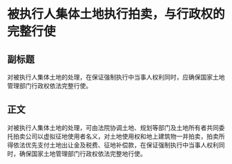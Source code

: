 # 被执行人集体土地执行拍卖，与行政权的完整行使
## 副标题
对被执行人集体土地的处理，在保证强制执行中当事人权利同时，应确保国家土地管理部门行政权依法完整行使。
## 正文
对被执行人集体土地的处理，可由法院协调土地、规划等部门及土地所有者共同委托拍卖公司以虚拟征地使用者名义，对土地使用权和地上建筑物一并拍卖，拍卖所得依法优先支付土地出让金及税费、征地补偿款，在保证强制执行中当事人权利同时，确保国家土地管理部门行政权依法完整地行使。